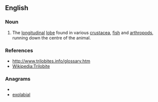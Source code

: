 ==English==

===Noun===
{{en-noun|sg=[[axial]] [[lobe]]}}

# {{anatomy}} The [[longitudinal]] [[lobe]] found in various [[crustacea]], [[fish]] and [[arthropod]]s, running down the centre of the animal. 

===References===
*http://www.trilobites.info/glossary.htm
*[[Wikipedia:Trilobite]]

===Anagrams===
* {{alphagram|aabeillox}}
* [[exolabial#English|exolabial]]